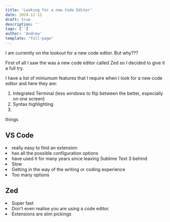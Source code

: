```yaml
---
title: 'Looking for a new Code Editor'
date: 2024-12-12
draft: true
description: ''
tags: ['']
author: 'Andrew'
template: "full-page"
---
```



I am currently on the lookout for a new code editor. But why???

First of all I saw the was a new code editor called <ExternalLink href="https://zed.dev">Zed</ExternalLink> so I decided to give it a full try.

I have a list of miniumum features that I require when I look for a new code editor and here they are:

1. Integrated Terminal (less windows to flip between the better, especially on one screen)
2. Syntax highlighting
3.



things


## VS Code
<PositiveList>
    <li>really easy to find an extension</li>
    <li>has all the possible configuration options</li>
    <li>have used it for many years since leaving Sublime Text 3 behind</li>
</PositiveList>

<NegativeList>
    <li>Slow</li>
    <li>Getting in the way of the writing or coding experience</li>
    <li>Too many options</li>
</NegativeList>

## Zed
<PositiveList>
    <li>Super fast</li>
    <li>Don't even realise you are using a code editor.</li>
</PositiveList>

<NegativeList>
    <li>Extensions are slim pickings</li>
</NegativeList>
